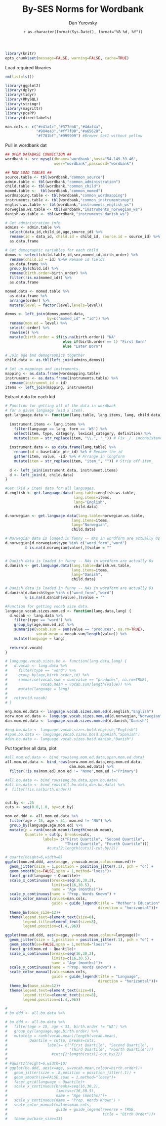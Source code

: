 % By-SES Norms for Wordbank
% Dan Yurovsky
% `r as.character(format(Sys.Date(), format="%B %d, %Y"))`

```r
library(knitr)
opts_chunk$set(message=FALSE, warning=FALSE, cache=TRUE)
```
Load required libraries
```r
rm(list=ls())

library(ggplot2)
library(dplyr)
library(tidyr)
library(RMySQL)
library(stringr)
library(magrittr)
library(pcaPP)
library(directlabels)

man.cols <- c("#e41a1c","#377eb8","#4daf4a",
              "#984ea3","#ff7f00","#a65628",
              "#f781bf","#999999") #Brewer Set1 without yellow
```

Pull in wordbank dat
```r
## OPEN DATABASE CONNECTION ##
wordbank <- src_mysql(dbname='wordbank',host="54.149.39.46",
                      user="wordbank",password="wordbank")

## NOW LOAD TABLES ##
source.table <- tbl(wordbank,"common_source")
admin.table <- tbl(wordbank,"common_administration")
child.table <- tbl(wordbank,"common_child")
momed.table <-  tbl(wordbank,"common_momed")
wordmapping.table <- tbl(wordbank,"common_wordmapping")
instruments.table <- tbl(wordbank,"common_instrumentsmap")
english.ws.table <- tbl(wordbank,"instruments_english_ws")
norwegian.ws.table <- tbl(wordbank,"instruments_norwegian_ws")
danish.ws.table <- tbl(wordbank,"instruments_danish_ws")

# Get administration info
admins <- admin.table %>%
  select(data_id,child_id,age,source_id) %>%
  rename(id = data_id, child.id = child_id, source.id = source_id) %>%
  as.data.frame

# Get demographic variables for each child
demos <- select(child.table,id,sex,momed_id,birth_order) %>%
  rename(child.id = id) %>%# Rename id fields 
  as.data.frame %>%
  group_by(child.id) %>%
  rename(birth.order=birth_order) %>%
  filter(!is.na(momed_id)) %>%
  as.data.frame

momed.data <- momed.table %>%
  as.data.frame %>%
  arrange(order) %>%
  mutate(level = factor(level,levels=level))

demos <- left_join(demos,momed.data,
                   by=c("momed_id" = "id")) %>%
  rename(mom.ed = level) %>%
  select(-order) %>%
  rowwise() %>%
  mutate(birth.order = if(is.na(birth.order)) "NA"
                          else if(birth.order == 1) "First Born"
                          else "Later Born")
        
# Join age and demographics together
child.data <- as.tbl(left_join(admins,demos))

# Set up mappings and instruments.
mapping <- as.data.frame(wordmapping.table)
instruments <- as.data.frame(instruments.table) %>%
  rename(instrument_id = id)
items <- left_join(mapping, instruments)
```

Extract data for each kid
```r
# Function for getting all of the data in wordbank 
# for a given language (kid x item).
get.language.data <- function(lang.table, lang.items, lang, child.data) {
  
  instrument.items <- lang.items %>% 
    filter(language == lang, form == 'WS') %>%
    select(item, type, category, lexical_category, definition) %>%
    mutate(item = str_replace(item, "\\.", "_")) # Fix _/. inconsistencies
  
  instrument.data <- as.data.frame(lang.table) %>%
    rename(id = basetable_ptr_id) %>% # Rename the id
    gather(item, value, -id) %>% # Arrange in longform
    mutate(item = str_replace(item, "item_", "")) # Strip off item_ 
  
  d <- left_join(instrument.data, instrument.items)
  d <- left_join(d, child.data)
}

#Get (kid x item) data for all languages.
d.english <- get.language.data(lang.table=english.ws.table, 
                               lang.items=items, 
                               lang="English",
                               child.data)

d.norwegian <- get.language.data(lang.table=norwegian.ws.table, 
                              lang.items=items, 
                              lang="Norwegian",
                              child.data)

# Norwegian data is loaded in funny -- NAs in wordform are actually 0s
d.norwegian[d.norwegian$type %in% c("word_form","word")
         & is.na(d.norwegian$value),]$value = ""


# Danish data is loaded in funny -- NAs in wordform are actually 0s
d.danish <- get.language.data(lang.table=danish.ws.table, 
                              lang.items=items, 
                              lang="Danish",
                              child.data)

# Danish data is loaded in funny -- NAs in wordform are actually 0s
d.danish[d.danish$type %in% c("word_form","word")
         & is.na(d.danish$value),]$value = ""

#Function for getting vocab size data.
language.vocab.sizes.mom.ed <- function(lang.data,lang) {
  d.vocab <- lang.data %>%
    filter(type == "word") %>%
    group_by(age,mom.ed,id) %>%
    summarise(vocab.sum = sum(value == "produces", na.rm=TRUE),
              vocab.mean = vocab.sum/length(value)) %>%
    mutate(language = lang)
  
  return(d.vocab)
}

# language.vocab.sizes.bo <- function(lang.data,lang) {
#   d.vocab <- lang.data %>%
#     filter(type == "word") %>%
#     group_by(age,birth.order,id) %>%
#     summarise(vocab.sum = sum(value == "produces", na.rm=TRUE),
#               vocab.mean = vocab.sum/length(value)) %>%
#     mutate(language = lang)
#   
#   return(d.vocab)
# }

eng.mom.ed.data <- language.vocab.sizes.mom.ed(d.english,"English")
norw.mom.ed.data <- language.vocab.sizes.mom.ed(d.norwegian,"Norwegian")
dan.mom.ed.data <- language.vocab.sizes.mom.ed(d.danish,"Danish")

#eng.bo.data <- language.vocab.sizes.bo(d.english,"English")
#span.bo.data <- language.vocab.sizes.bo(d.spanish,"Spanish")
#dan.bo.data <- language.vocab.sizes.bo(d.danish,"Danish")
```

Put together all data, plot
```r
#all.mom.ed.data <- bind_rows(eng.mom.ed.data,span.mom.ed.data)
all.mom.ed.data <- bind_rows(norw.mom.ed.data,eng.mom.ed.data,
                             dan.mom.ed.data) %>%
  filter(!is.na(mom.ed),mom.ed != "None",mom.ed !="Primary")

#all.bo.data <- bind_rows(eng.bo.data,span.bo.data)
#all.bo.data <- bind_rows(all.bo.data,dan.bo.data) %>%
#  filter(!is.na(birth.order))


cut.by <- .25
cuts <- seq(0.0,1.0, by=cut.by)

mom.ed.ddd <- all.mom.ed.data %>% 
  filter(age > 15, age < 31, mom.ed != "NA") %>%
  group_by(language,age,mom.ed) %>%
  mutate(p = rank(vocab.mean)/length(vocab.mean),
         Quantile = cut(p, breaks=cuts, 
                 labels= c("First Quartile", "Second Quartile",
                           "Third Quartile", "Fourth Quartile")))
                   #cuts[2:length(cuts)]-cut.by/2))

# quartz(height=6,width=8)
ggplot(mom.ed.ddd, aes(x=age, y=vocab.mean,colour=mom.ed))+
  geom_jitter(size = 1,position = position_jitter(.1), pch = "o") +
  geom_smooth(se=FALSE,span = 1,method="loess")+
  facet_grid(language ~ Quantile)+
  scale_x_continuous(breaks=seq(16,30,2),
                     limits=c(16,30.5),
                     name = "Age (months)")+
  scale_y_continuous(name = "Prop. Words Known") +
  scale_color_manual(values=man.cols,
                     guide = guide_legend(title = "Mother's Education",
                                          direction = "horizontal"))+
  theme_bw(base_size=12)+
  theme(legend.text=element_text(size=8),
        legend.title=element_text(size=8),
        legend.position=c(.4,.96))
```
```r
ggplot(mom.ed.ddd, aes(x=age, y=vocab.mean,colour=language))+
  geom_jitter(size = 1,position = position_jitter(.1), pch = "o") +
  geom_smooth(se=FALSE,span = 1,method="loess")+
  facet_grid(mom.ed ~ Quantile)+
  scale_x_continuous(breaks=seq(16,30,2),
                     limits=c(16,30.5),
                     name = "Age (months)")+
  scale_y_continuous(name = "Prop. Words Known") +
  scale_color_manual(values=man.cols,
                     guide = guide_legend(title = "Language",
                                          direction = "horizontal"))+
  theme_bw(base_size=12)+
  theme(legend.text=element_text(size=8),
        legend.title=element_text(size=8),
        legend.position=c(.4,.96))

# 
# bo.ddd <- all.bo.data %>% 

# bo.ddd <- all.bo.data %>% 
#   filter(age > 15, age < 31, birth.order != "NA") %>%
#   group_by(language,age,birth.order) %>%
#   mutate(p = rank(vocab.mean)/length(vocab.mean),
#          Quantile = cut(p, breaks=cuts, 
#                  labels= c("First Quartile", "Second Quartile",
#                            "Third Quartile", "Fourth Quartile")))
#                    #cuts[2:length(cuts)]-cut.by/2))
# 
# #quartz(height=6,width=10)
# ggplot(bo.ddd, aes(x=age, y=vocab.mean,colour=birth.order))+
#   geom_jitter(size = .8,position = position_jitter(.1)) +
#   geom_smooth(se=FALSE,span = 1,method="loess")+
#   facet_grid(language ~ Quantile)+
#   scale_x_continuous(breaks=seq(16,30,2),
#                      limits=c(16,30.5),
#                      name = "Age (months)")+
#   scale_y_continuous(name = "Prop. Words Known") +
#   scale_color_manual(values=man.cols,
#                      guide = guide_legend(reverse = TRUE,
#                                           title = "Birth Order"))+
#   theme_bw(base_size=13)
```
